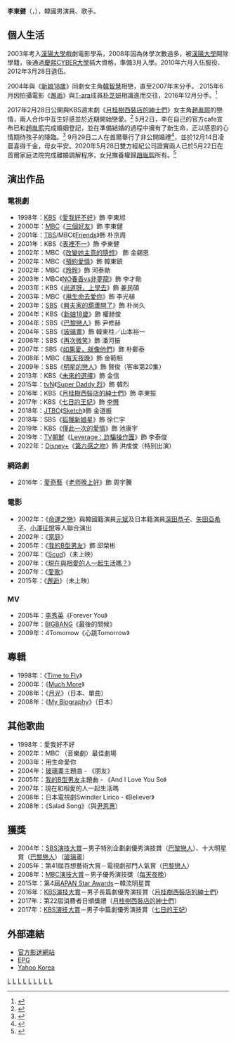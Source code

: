 {{藝人
|姓名 = 李東健
|類型 = 男演員
|圖片 = 191010 이동건 (1).jpg
|圖片尺寸 = 
|圖片簡介 = 
|本名 = 
|外文名 = 이동건
|外文 = ko
|羅馬拼音 = Lee Dong Gun
|英文名 =
|暱稱 =
|其他藝名 = 
|國籍 = {{KOR}}
|出生日期 = {{birth_date_and_age|1980|7|26}}
|出生地點 = {{KOR}}[[首爾特別市|首爾特別市]]
|宗教信仰 = 
|語言 = [[韓語|韓語]]、[[英語|英語]]
|職業 = [[演員|演員]]
|教育程度 = {{link-ko|慶熙網路大學|경희사이버대학교}}情報通訊學[[學士|學士]]
| 配偶 = {{marriage|[[趙胤熙|趙胤熙]]|2017-5-2|2020-5-22|reason=divorced}}
| 兒女 = 女兒：<br>{{birth_date_and_age|2017|12|14}}
|出道作 = 
|出道日期 = 1998年
|代表作 = 《[[新娘18歲|新娘18歲]]》<br>《[[巴黎戀人|巴黎戀人]]》<br>《[[月桂樹西裝店的紳士們|月桂樹西裝店的紳士們]]》<br>《[[七日的王妃|七日的王妃]]》
|活躍年代 =
|唱片公司 = 
|經紀公司 = [[FNC_Entertainment|FNC Entertainment]]
|相關團體 = 
|網站 = 
|imdb = 1233195
}}

'''李東健'''（{{lang-ko|'''이동건'''}}，{{bd|1980年|7月26日|catIdx=L李}}），韓國男演員、歌手。

==個人生活==
2003年考入[[漢陽大學|漢陽大學]]戲劇電影學系，2008年因為休學次數過多，被[[漢陽大學|漢陽大學]]開除學籍，後通過[[慶熙大學|慶熙CYBER大學]]插大資格，準備3月入學。2010年六月入伍服役、2012年3月28日退伍。

2004年與《[[新娘18歲|新娘18歲]]》同劇女主角[[韓智慧|韓智慧]]相戀，直至2007年末分手。  2015年6月因拍攝電影《[[邂逅_(電影)|邂逅]]》與[[T-ara|T-ara]]成員[[朴芝妍|朴芝妍]]相識進而交往，2016年12月分手。<ref>{{cite news |title=李东健赵胤熙承认恋情 男方刚与T-ara智妍分手 - 中国日报网 |url=http://cnews.chinadaily.com.cn/2017-03/01/content_28392422.htm |accessdate=2022-01-19 |work=中国日报 |archive-date=2022-01-19 |archive-url=https://web.archive.org/web/20220119074517/http://cnews.chinadaily.com.cn/2017-03/01/content_28392422.htm |dead-url=no }}</ref>

2017年2月28日公開與KBS週末劇《[[月桂樹西裝店的紳士們|月桂樹西裝店的紳士們]]》女主角[[趙胤熙|趙胤熙]]的戀情，兩人合作中互生好感並於近期開始戀愛。<ref>{{Cite web |url=http://www.koreastardaily.com/tc/news/91619 |title=「月桂樹CP」誕生！ 李東健趙允熙熱戀ing，韓星網，2017-02-28 |access-date=2017-03-06 |archive-date=2017-05-05 |archive-url=https://web.archive.org/web/20170505025149/http://www.koreastardaily.com/tc/news/91619 |dead-url=no }}</ref>  5月2日，李在自己的官方cafe宣布已和[[趙胤熙|趙胤熙]]完成婚姻登記，並在準備結婚的過程中擁有了新生命，正以感恩的心情期待孩子的降臨。<ref>{{Cite web |url=http://www.chinatimes.com/realtimenews/20170502004827-260404 |title=雙喜臨門! 李東健與趙胤熙結婚兼做爸媽，中時電子報，2017-05-02 |access-date=2018-01-01 |archive-date=2018-02-02 |archive-url=https://web.archive.org/web/20180202173842/http://www.chinatimes.com/realtimenews/20170502004827-260404 |dead-url=no }}</ref> 
9月29日二人在首爾舉行了非公開婚禮<ref>{{cite news |title=李东健赵胤熙结婚 从恋爱到结婚不足3个月(组图) |url=http://sd.china.com.cn/a/2017/qg_0503/951354_4.html |accessdate=2022-01-19 |work=中国网 |archive-date=2022-01-19 |archive-url=https://web.archive.org/web/20220119010750/http://sd.china.com.cn/a/2017/qg_0503/951354_4.html |dead-url=no }}</ref>，並於12月14日凌晨喜得千金，母女平安。2020年5月28日雙方經紀公司證實兩人已於5月22日在首爾家庭法院完成離婚調解程序，女兒撫養權歸[[趙胤熙|趙胤熙]]所有。<ref>{{Cite web |url=https://mobile.nownews.com/news/entertainment/5013400 |title=驚！《月桂樹》CP李東健、趙胤熙爆離婚　經紀公司證實，今日新聞，2020-05-28 |access-date=2020-06-17 |archive-date=2020-06-17 |archive-url=https://web.archive.org/web/20200617151239/https://mobile.nownews.com/news/entertainment/5013400 |dead-url=no }}</ref>

== 演出作品 ==
=== 電視劇 ===
*1998年：[[韓國放送公社|KBS]]《[[愛我好不好|愛我好不好]]》飾 李東旭
*2000年：[[文化廣播_(韓國)|MBC]]《[[三個好友|三個好友]]》飾 李東健
*2001年：[[TBS|TBS]]/MBC《[[命運之戀|Friends]]》飾 朴京周
*2001年：KBS《[[表裡不一|表裡不一]]》飾 李東健
*2002年：MBC《[[改變她主意的隨想|改變她主意的隨想]]》 飾 金錫恩
*2002年：MBC《[[預約愛情_(電視劇)|預約愛情]]》飾 韓東鎮
*2002年：MBC《[[玲玲_(電視劇)|玲玲]]》飾 河泰勛
*2003年：MBC《[[NO春香vs非夢龍|NO春香vs非夢龍]]》飾 李才勛
*2003年：KBS《[[尚道呀，上學去|尚道呀，上學去]]》飾 姜民碩
*2003年：MBC《[[用生命去愛你|用生命去愛你]]》飾 李光植
*2003年：[[SBS_(韓國)|SBS]]《[[興夫家的葫蘆開了|興夫家的葫蘆開了]]》飾 朴尚久
*2004年：KBS《[[新娘18歲|新娘18歲]]》飾 權赫俊
*2004年：SBS《[[巴黎戀人|巴黎戀人]]》飾 尹修赫
*2004年：SBS《[[玻璃畫_(電視劇)|玻璃畫]]》飾 韓東柱／山本裕一
*2006年：SBS《[[再次微笑|再次微笑]]》飾 潘河振
*2007年：SBS《[[如果愛，就像他們|如果愛，就像他們]]》飾 朴鄭泰
*2008年：MBC《[[每天夜晚|每天夜晚]]》飾 金範相
*2009年：SBS《[[明星的戀人|明星的戀人]]》飾 賢俊（客串第20集）
*2013年：KBS《[[未來的選擇|未來的選擇]]》飾 金信
*2015年：[[TVN|tvN]]《[[Super_Daddy_烈|Super Daddy 烈]]》飾 韓烈
*2016年：KBS《[[月桂樹西裝店的紳士們|月桂樹西裝店的紳士們]]》飾 李東振
*2017年：KBS《[[七日的王妃|七日的王妃]]》飾 [[燕山君|李㦕]]
*2018年：[[JTBC|JTBC]]《[[Sketch_(韓國電視劇)|Sketch]]》飾 金道振
*2018年：SBS《[[狐狸新娘星|狐狸新娘星]]》飾 徐仁宇
*2019年：KBS《[[僅此一次的愛情|僅此一次的愛情]]》飾 池康宇
*2019年：[[TV朝鮮|TV朝鮮]]《[[Leverage：詐騙操作團|Leverage：詐騙操作團]]》飾 李泰俊
*2022年：[[Disney+|Disney+]]《[[第六感之吻|第六感之吻]]》飾 洪成俊（特別出演）

=== 網路劇 ===
*2016年：[[愛奇藝|愛奇藝]]《[[老师晚上好|老师晚上好]]》飾 周宇騰

=== 電影 ===
*2002年：《[[命運之戀|命運之戀]]》與韓國籍演員[[元斌|元斌]]及日本籍演員[[深田恭子|深田恭子]]、[[矢田亞希子|矢田亞希子]]、[[小澤征悅|小澤征悅]]等人聯合演出
*2002年：《[[家庭_(電影)|家庭]]》
*2005年：《[[我的B型男友|我的B型男友]]》飾 邱榮彬
*2007年：《[[Scud|Scud]]》（未上映）
*2007年：《[[現在與相愛的人一起生活嗎？|現在與相愛的人一起生活嗎？]]》
*2007年：《[[愛歌_(電影)|愛歌]]》
*2015年：《[[邂逅_(電影)|邂逅]]》（未上映）

=== MV ===
*2005年：[[李秀英_(韓國藝人)|李秀英]]《Forever You》
*2007年：[[BIGBANG|BIGBANG]]《最後的問候》
*2009年：4Tomorrow《心跳Tomorrow》

== 專輯 ==
*1998年：《[[Time_to_Fly|Time to Fly]]》
*2000年：《[[Much_More|Much More]]》
*2008年：《[[月光|月光]]》（日本、單曲）
*2008年：《[[My_Biography|My Biography]]》（日本）

==  其他歌曲 ==
*1998年：愛我好不好
*2002年：MBC （音樂劇）最佳劇場
*2003年：用生命愛你
*2004年：[[玻璃畫|玻璃畫]]主題曲 - 《朋友》
*2005年：[[我的B型男友|我的B型男友]]主題曲 - 《And I Love You So》
*2007年：現在和相愛的人一起生活嗎
*2008年：日本電視劇Swindler Lirico - 《Believer》
*2008年：《Salad Song》（與[[尹恩惠|尹恩惠]]）

== 獲獎 ==
*2004年：[[SBS演技大賞|SBS演技大賞]]－男子特別企劃劇優秀演技賞（[[巴黎戀人|巴黎戀人]]）、十大明星賞（[[巴黎戀人|巴黎戀人]]）（[[玻璃畫|玻璃畫]]）
*2005年：第41屆百想藝術大賞－電視劇部門人氣賞（[[巴黎戀人|巴黎戀人]]）
*2008年：[[MBC演技大賞|MBC演技大賞]]－男子優秀演技獎（[[每天夜晚|每天夜晚]]）
*2015年：第4屆[[大田電視劇節|APAN Star Awards]]－韓流明星賞
*2016年：[[2016_KBS演技大賞|KBS演技大賞]]－男子長篇劇優秀演技賞（[[月桂樹西裝店的紳士們|月桂樹西裝店的紳士們]]）
*2017年：第22屆消費者日頒獎禮（[[月桂樹西裝店的紳士們|月桂樹西裝店的紳士們]]）
*2017年：[[2017_KBS演技大賞|KBS演技大賞]]－男子中篇劇優秀演技賞（[[七日的王妃|七日的王妃]]）

== 外部連結 ==
*[http://cafe.daum.net/leedonggun 官方影迷網站] {{Wayback|url=http://cafe.daum.net/leedonggun |date=20210126112618 }} {{ko icon}}
*[https://web.archive.org/web/20080410034435/http://epg.epg.co.kr/star/profile/index.asp?actor_id=1190 EPG] {{ko icon}}
*[http://kr.search.yahoo.com/search?p=%EC%9D%B4%EB%8F%99%EA%B1%B4&ret=1&fr=kr-search_top&x=40&y=14 Yahoo Korea] {{ko icon}}

{{FNC娛樂}}
{{金銀淑作品}}
{{百想藝術大賞}}

{{Authority control}}
{{DEFAULTSORT:Lee}}

[[Category:韓國電視演員|L]]
[[Category:韓國電影演員|L]]
[[Category:韓國男歌手|L]]
[[Category:韓國天主教徒|L]]
[[Category:漢陽大學校友|L]]
[[Category:首爾藝術大學校友|L]]
[[Category:首爾特別市出身人物|L]]
[[Category:李姓|L]]
[[Category:慶熙網絡大學校友|L]]